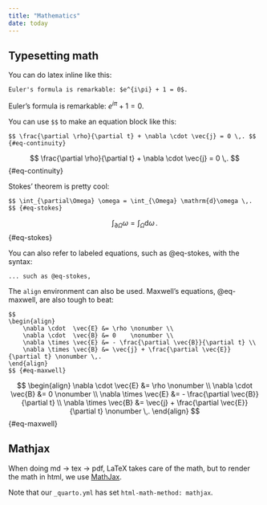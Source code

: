 ```yaml
---
title: "Mathematics"
date: today
---
```



Typesetting math
-------------------------------------------------------------------------------

You can do latex inline like this:

    Euler's formula is remarkable: $e^{i\pi} + 1 = 0$.

Euler's formula is remarkable: $e^{i\pi} + 1 = 0$.

You can use `$$` to make an equation block like this:

    $$ \frac{\partial \rho}{\partial t} + \nabla \cdot \vec{j} = 0 \,. $$ {#eq-continuity}

$$ \frac{\partial \rho}{\partial t} + \nabla \cdot \vec{j} = 0 \,. $$ {#eq-continuity}

Stokes' theorem is pretty cool:

    $$ \int_{\partial\Omega} \omega = \int_{\Omega} \mathrm{d}\omega \,. $$ {#eq-stokes}

$$ \int_{\partial\Omega} \omega = \int_{\Omega} \mathrm{d}\omega \,. $$ {#eq-stokes}

You can also refer to labeled equations, such as @eq-stokes,
with the syntax:

    ... such as @eq-stokes,

The `align` environment can also be used.
Maxwell's equations, @eq-maxwell, are also tough to beat:

    $$
    \begin{align}
        \nabla \cdot  \vec{E} &= \rho \nonumber \\
        \nabla \cdot  \vec{B} &= 0    \nonumber \\
        \nabla \times \vec{E} &= - \frac{\partial \vec{B}}{\partial t} \\
        \nabla \times \vec{B} &= \vec{j} + \frac{\partial \vec{E}}{\partial t} \nonumber \,.
    \end{align}
    $$ {#eq-maxwell}

$$
\begin{align}
    \nabla \cdot  \vec{E} &= \rho \nonumber \\
    \nabla \cdot  \vec{B} &= 0    \nonumber \\
    \nabla \times \vec{E} &= - \frac{\partial \vec{B}}{\partial t} \\
    \nabla \times \vec{B} &= \vec{j} + \frac{\partial \vec{E}}{\partial t} \nonumber \,.
\end{align}
$$ {#eq-maxwell}


Mathjax
-------------------------------------------------------------------------------

When doing md $\rightarrow$ tex $\rightarrow$ pdf, LaTeX takes care of the math,
but to render the math in html, we use [MathJax](https://www.mathjax.org/).

Note that our `_quarto.yml` has set `html-math-method: mathjax`.


